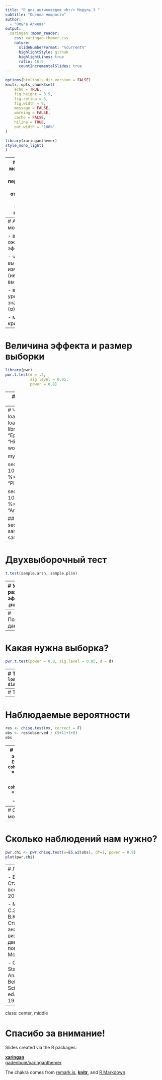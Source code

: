 ```yaml
---
title: "R для антиковедов <br/> Модуль 3 "
subtitle: "Оценка мощности"  
author: 
  - "Ольга Алиева"
output:
  xaringan::moon_reader:
    css: xaringan-themer.css
    nature:
      slideNumberFormat: "%current%"
      highlightStyle: github
      highlightLines: true
      ratio: 16:9
      countIncrementalSlides: true
---
```


```r
options(htmltools.dir.version = FALSE)
knitr::opts_chunk$set(
	echo = TRUE,
	fig.height = 3.5,
	fig.retina = 3,
	fig.width = 9,
	message = FALSE,
	warning = FALSE,
	cache = FALSE,
	hiline = TRUE,
	out.width = "100%"
)
```

```r
library(xaringanthemer)
style_mono_light(
)
```

---
# Оценка мощности
- ошибка первого типа (α): отвергнута верная нулевая гипотеза

- ошибка второго типа (β): не отвергнута ложная нулева гипотеза

- мощность = 1-β

- оценка мощности: насколько вероятно, что статистически значимая разница будет обнаружена с данным объемом выборки при истинной альтернативной гипотезе?
---
# Анализ мощности

-  величина ожидаемого эффекта 

- число выполненных измерений (необходимо выяснить)

- величина уровня значимости (α)

- мощность критерия
---
# Величина эффекта и размер выборки
```r
library(pwr)
pwr.t.test(d = .2,
           sig.level = 0.05,
           power = 0.8)
```
---
# Величина эффекта и размер выборки
```r
library(pwr)
pwr.t.test(d = .5,
           sig.level = 0.05,
           power = 0.8)
```
---
# Частотность артикля
```r
load("/Users/olga/R_Workflow/Elements_Stylometry/data/PlatoWords.Rdata")
load("/Users/olga/R_Workflow/Elements_Stylometry/data/AristotleTidy.Rdata")
library(dplyr)
spuria <- c("Alcibiades1", "Alcibiades2", "Cleitophon", "Crito", "Epinomis",
            "Epistles", "Euthyphro", "Hipparchus", "HippiasMajor", "HippiasMinor",
            "Ion", "Lovers", "Menexenus", "Minos", "Theages")
Plato <- words.tbl %>% filter(!title %in% spuria)

my_word <- "ὁ"

section.words.pl <- Plato %>% mutate(section = (row_number() %/% 100)+1) %>% 
  filter(word %in% my_word) %>% mutate(word = factor(word)) %>% 
  group_by(section, word, .drop = F) %>% count() %>% 
  mutate(author = "Plato") %>% ungroup()

section.words.ar <- Aristotle.tidy %>% mutate(section = (row_number() %/% 100)+1) %>% 
  filter(word %in% my_word) %>% mutate(word = factor(word)) %>% 
  group_by(section, word, .drop = F) %>% count() %>% 
  mutate(author = "Aristotle") %>% ungroup()

## sample 10 sections 100 words each
set.seed(11)
sample.ar <- section.words.ar %>% select(-section, -word) %>% 
  sample_n(size = 5)
sample.pl <- section.words.pl %>% select(-section, -word) %>% 
  sample_n(size = 5)
sample.ar
sample.pl
```
---
# Двухвыборочный тест
```r
t.test(sample.ar$n, sample.pl$n)
```
---
# Узнать размер эффекта
.pull-left[
```r
library(lsr)
both_groups <- bind_rows(sample.ar, sample.pl)
d <- cohensD(n ~ author,
        data = both_groups)
d
num <- mean(sample.ar$n) - mean(sample.pl$n) 
den <- sqrt((sd(sample.ar$n)^2 + 
               sd(sample.pl$n)^2)/2) 
## pooled sd
num/den 
```
]

.pull-right[
<img src="https://www.researchgate.net/publication/265214204/figure/fig1/AS:202946290688000@1425397574752/d-Cohens-d-effect-size-X1-and-X2-means-of-the-two-groups-s1-and-s2-standard_W640.jpg" /> 

]
---
# Подставляем данные...
```r
pwr.t.test(n = 5, sig.level = 0.05, d = d)
```
---
# Какая нужна выборка?
```r
pwr.t.test(power = 0.8, sig.level = 0.05, d = d)
```
---
# Таблица сопряженности
```r
load("/Users/olga/R_Workflow/Elements_Stylometry/data/DialogueType.Rdata")
dialogues <- dialogues[,-1 ]
mx <- table(dialogues)
mx
```
---
# Тест хи-квадрат
```r
chisq.test(mx, correct = F)
```
---
# Наблюдаемые вероятности
```r
res <- chisq.test(mx, correct = F)
obs <- res$observed / (5+11+1+8)
obs
```
---
# Величина эффекта
```r
ES.w2(obs)
cohen.ES(test = "chisq", size = "small")
cohen.ES(test = "chisq", size = "medium")
```
---
# Оценка мощности
```r
pwr.chisq.test(w=ES.w2(obs), df=1, N = 25)
```
---
# Сколько наблюдений нам нужно?
```r
pwr.chi <- pwr.chisq.test(w=ES.w2(obs), df=1, power = 0.8)
plot(pwr.chi)
```

---
# Литература:

- Бослаф С. Статистика для всех. Москва, 2017.

- Мастицкий С.Э, Шитиков В.К. Статистический анализ и визуализация данных с помощью R. Москва, 2015.

- Cohen J. Statistical Power Analysis for the Behavioral Sciences. 2nd ed. New York, 1988. 

---

class: center, middle

# Спасибо за внимание!

Slides created via the R packages:

[**xaringan**](https://github.com/yihui/xaringan)<br>
[gadenbuie/xaringanthemer](https://github.com/gadenbuie/xaringanthemer)

The chakra comes from [remark.js](https://remarkjs.com), [**knitr**](http://yihui.name/knitr), and [R Markdown](https://rmarkdown.rstudio.com).
